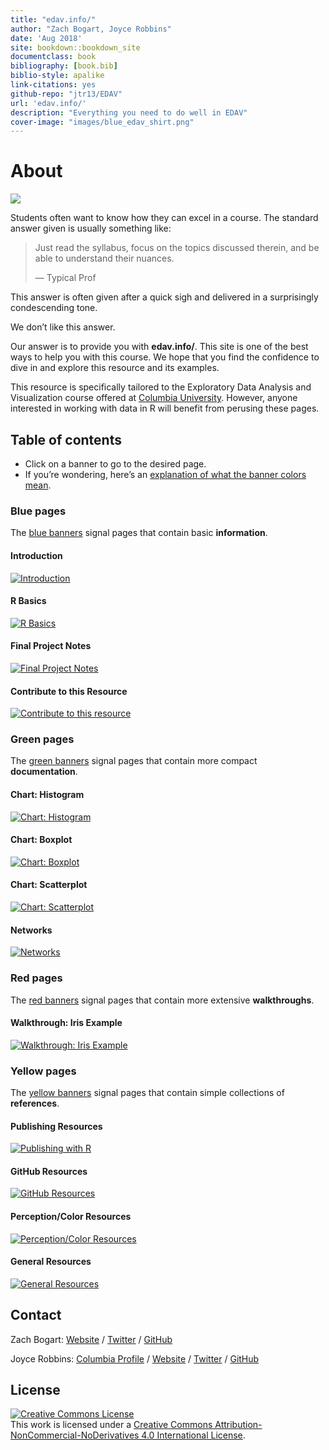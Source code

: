 ```yaml
--- 
title: "edav.info/"
author: "Zach Bogart, Joyce Robbins"
date: 'Aug 2018'
site: bookdown::bookdown_site
documentclass: book
bibliography: [book.bib]
biblio-style: apalike
link-citations: yes
github-repo: "jtr13/EDAV"
url: 'edav.info/'
description: "Everything you need to do well in EDAV"
cover-image: "images/blue_edav_shirt.png"
---
```




# About {-}

![](images/banners/edav_banner.png)

Students often want to know how they can excel in a course. The standard answer given is usually something like: 

> Just read the syllabus, focus on the topics discussed therein, and be able to understand their nuances.
>
> --- Typical Prof 

This answer is often given after a quick sigh and delivered in a surprisingly condescending tone.

We don't like this answer.

Our answer is to provide you with **edav.info/**. This site is one of the best ways to help you with this course. We hope that you find the confidence to dive in and explore this resource and its examples.

This resource is specifically tailored to the Exploratory Data Analysis and Visualization course offered at [Columbia University](https://www.columbia.edu/){target="_blank"}. However, anyone interested in working with data in R will benefit from perusing these pages.

<!-- toc -->
## Table of contents
- Click on a banner to go to the desired page.
- If you're wondering, here's an [explanation of what the banner colors mean](intro.html#what-the-banners-mean).

<!-- #### Header -->
<!-- [![Header](images/banners/banner_TITLE.png)](TITLE.html){class="active-banner"} -->

<!-- Blue Pages -->
### Blue pages
The [blue banners](intro.html#blue-pages-1) signal pages that contain basic **information**.

#### Introduction
[![Introduction](images/banners/banner_intro.png)](intro.html){class="active-banner"}

#### R Basics
[![R Basics](images/banners/banner_basics.png)](basics.html){class="active-banner"}

#### Final Project Notes
[![Final Project Notes](images/banners/banner_presentation.png)](project.html){class="active-banner"}

#### Contribute to this Resource
[![Contribute to this resource](images/banners/banner_contribute.png)](contribute.html){class="active-banner"}

<!-- Green Pages -->
### Green pages
The [green banners](intro.html#green-pages-1) signal pages that contain more compact **documentation**.

#### Chart: Histogram
[![Chart: Histogram](images/banners/banner_histogram.png)](histo.html){class="active-banner"}

#### Chart: Boxplot
[![Chart: Boxplot](images/banners/banner_boxplot.png)](box.html){class="active-banner"}

#### Chart: Scatterplot
[![Chart: Scatterplot](images/banners/banner_scatterplot.png)](scatter.html){class="active-banner"}

#### Networks
[![Networks](images/banners/banner_network.png)](network.html){class="active-banner"}

<!-- Red Pages -->
### Red pages
The [red banners](intro.html#red-pages-1) signal pages that contain more extensive **walkthroughs**.

#### Walkthrough: Iris Example
[![Walkthrough: Iris Example](images/banners/banner_iris.png)](iris.html){class="active-banner"}

<!-- Yellow Pages -->
### Yellow pages
The [yellow banners](intro.html#yellow-pages-1) signal pages that contain simple collections of  **references**.

#### Publishing Resources
[![Publishing with R](images/banners/banner_publish.png)](publish.html){class="active-banner"}

#### GitHub Resources
[![GitHub Resources](images/banners/banner_github.png)](github.html){class="active-banner"}

#### Perception/Color Resources
[![Perception/Color Resources](images/banners/banner_percept.png)](percept.html){class="active-banner"}

#### General Resources
[![General Resources](images/banners/banner_resources.png)](general.html){class="active-banner"}

<!-- Contact -->
## Contact

Zach Bogart: 
[Website](https://zachbogart.com/){target="_blank"}
/
[Twitter](https://twitter.com/zachbogart){target="_blank"}
/
[GitHub](https://github.com/zachbogart){target="_blank"}

Joyce Robbins: 
[Columbia Profile](http://stat.columbia.edu/department-directory/name/joyce-robbins/){target="_blank"}
/
[Website](http://www.joyce-robbins.com/){target="_blank"}
/
[Twitter](https://twitter.com/jtrnyc){target="_blank"}
/
[GitHub](https://github.com/jtr13){target="_blank"}

<!-- License -->
## License

<a rel="license" href="http://creativecommons.org/licenses/by-nc-nd/4.0/" target="_blank"><img alt="Creative Commons License" style="border-width:0" src="https://i.creativecommons.org/l/by-nc-nd/4.0/88x31.png" /></a><br />This work is licensed under a <a rel="license" href="http://creativecommons.org/licenses/by-nc-nd/4.0/" target="_blank">Creative Commons Attribution-NonCommercial-NoDerivatives 4.0 International License</a>.
